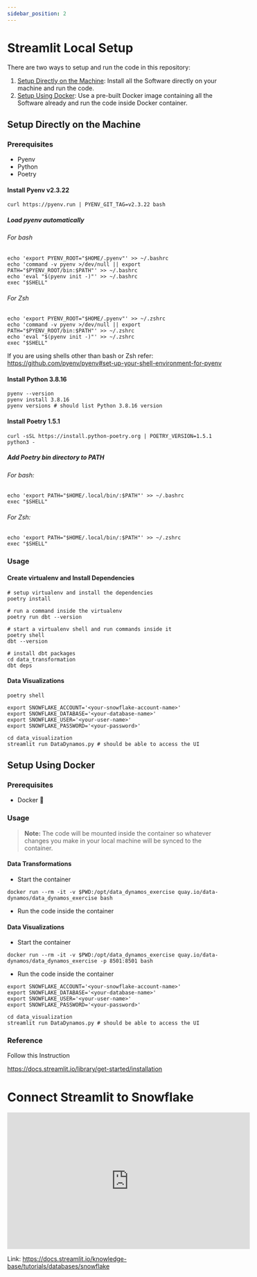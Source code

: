 ```yaml
---
sidebar_position: 2
---
```


# Streamlit Local Setup

There are two ways to setup and run the code in this repository:

1. [Setup Directly on the Machine](#setup-directly-on-the-machine): Install all the Software directly on your machine and run the code.
2. [Setup Using Docker](#setup-using-docker): Use a pre-built Docker image containing all the Software already and run the code inside Docker container.

## Setup Directly on the Machine

### Prerequisites

- Pyenv
- Python
- Poetry

#### Install Pyenv v2.3.22

```shell
curl https://pyenv.run | PYENV_GIT_TAG=v2.3.22 bash
```

##### Load pyenv automatically

###### For bash

```shell
echo 'export PYENV_ROOT="$HOME/.pyenv"' >> ~/.bashrc
echo 'command -v pyenv >/dev/null || export PATH="$PYENV_ROOT/bin:$PATH"' >> ~/.bashrc
echo 'eval "$(pyenv init -)"' >> ~/.bashrc
exec "$SHELL"
```

###### For Zsh

```shell
echo 'export PYENV_ROOT="$HOME/.pyenv"' >> ~/.zshrc
echo 'command -v pyenv >/dev/null || export PATH="$PYENV_ROOT/bin:$PATH"' >> ~/.zshrc
echo 'eval "$(pyenv init -)"' >> ~/.zshrc
exec "$SHELL"
```

If you are using shells other than bash or Zsh refer: https://github.com/pyenv/pyenv#set-up-your-shell-environment-for-pyenv

#### Install Python 3.8.16

```shell
pyenv --version
pyenv install 3.8.16
pyenv versions # should list Python 3.8.16 version
```

#### Install Poetry 1.5.1

```shell
curl -sSL https://install.python-poetry.org | POETRY_VERSION=1.5.1 python3 -
```

##### Add Poetry bin directory to PATH

###### For bash:

```shell
echo 'export PATH="$HOME/.local/bin/:$PATH"' >> ~/.bashrc
exec "$SHELL"
```

###### For Zsh:

```shell
echo 'export PATH="$HOME/.local/bin/:$PATH"' >> ~/.zshrc
exec "$SHELL"
```

### Usage

#### Create virtualenv and Install Dependencies

```shell
# setup virtualenv and install the dependencies
poetry install

# run a command inside the virtualenv
poetry run dbt --version

# start a virtualenv shell and run commands inside it
poetry shell
dbt --version

# install dbt packages
cd data_transformation
dbt deps
```

#### Data Visualizations

```shell
poetry shell

export SNOWFLAKE_ACCOUNT='<your-snowflake-account-name>'
export SNOWFLAKE_DATABASE='<your-database-name>'
export SNOWFLAKE_USER='<your-user-name>'
export SNOWFLAKE_PASSWORD='<your-password>'

cd data_visualization
streamlit run DataDynamos.py # should be able to access the UI
```

## Setup Using Docker

### Prerequisites

- Docker 🐳

### Usage

> **Note:** The code will be mounted inside the container so whatever changes you make in your local machine will be synced to the container.

#### Data Transformations

- Start the container

```shell
docker run --rm -it -v $PWD:/opt/data_dynamos_exercise quay.io/data-dynamos/data_dynamos_exercise bash
```

- Run the code inside the container

#### Data Visualizations

- Start the container

```shell
docker run --rm -it -v $PWD:/opt/data_dynamos_exercise quay.io/data-dynamos/data_dynamos_exercise -p 8501:8501 bash
```

- Run the code inside the container

```shell
export SNOWFLAKE_ACCOUNT='<your-snowflake-account-name>'
export SNOWFLAKE_DATABASE='<your-database-name>'
export SNOWFLAKE_USER='<your-user-name>'
export SNOWFLAKE_PASSWORD='<your-password>'

cd data_visualization
streamlit run DataDynamos.py # should be able to access the UI
```

### Reference

Follow this Instruction

https://docs.streamlit.io/library/get-started/installation

# Connect Streamlit to Snowflake

<iframe width="560" height="315" src="https://www.youtube.com/embed/SgWxkAdjK78" title="YouTube video player" frameborder="0" allow="accelerometer; autoplay; clipboard-write; encrypted-media; gyroscope; picture-in-picture; web-share" allowfullscreen></iframe>

Link:
https://docs.streamlit.io/knowledge-base/tutorials/databases/snowflake